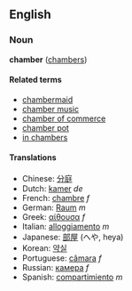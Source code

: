 ==English==
===Noun===
'''chamber''' ([[chambers]])

====Related terms====
*[[chambermaid]]
*[[chamber music]]
*[[chamber of commerce]]
*[[chamber pot]]
*[[in chambers]]

====Translations====
*Chinese: [[分庭]]
*Dutch: [[kamer]] ''de''
*French: [[chambre]] ''f''
*German: [[Raum]] ''m''
*Greek: [[αίθουσα]] ''f''
*Italian: [[alloggiamento]] ''m''
*Japanese: [[部屋]] (へや, heya)
*Korean: [[약실]]
*Portuguese: [[câmara]] ''f''
*Russian: [[камера]] ''f''
*Spanish: [[compartimiento]] ''m''